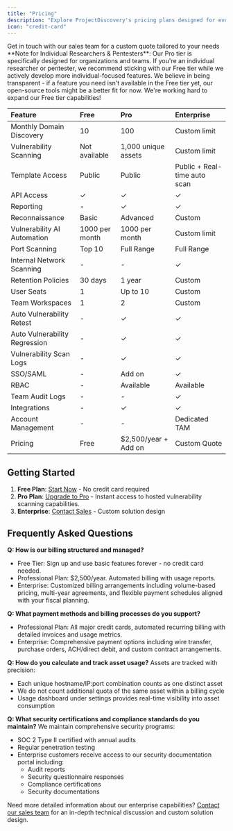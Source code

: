 ```yaml
---
title: "Pricing"
description: "Explore ProjectDiscovery's pricing plans designed for every security team"
icon: "credit-card"
---
```


<CardGroup cols={1}>
  <Card title="Request Quote" icon="arrow-right" href="https://projectdiscovery.io/request-demo">
    Get in touch with our sales team for a custom quote tailored to your needs
  </Card>
</CardGroup>

<Info>
**Note for Individual Researchers & Pentesters**: 
Our Pro tier is specifically designed for organizations and teams. If you're an individual researcher or pentester, we recommend sticking with our Free tier while we actively develop more individual-focused features. We believe in being transparent - if a feature you need isn't available in the Free tier yet, our open-source tools might be a better fit for now. We're working hard to expand our Free tier capabilities!
</Info>

| Feature | Free | Pro | Enterprise |
|:--------|:-----|:----|:-----------|
| Monthly Domain Discovery | 10 | 100 | Custom limit |
| Vulnerability Scanning | Not available | 1,000 unique assets | Custom limit |
| Template Access | Public | Public | Public + Real-time auto scan |
| API Access | ✓ | ✓ | ✓ |
| Reporting | - | ✓ | ✓ |
| Reconnaissance | Basic | Advanced | Custom |
| Vulnerability AI Automation | 1000 per month | 1000 per month | Custom limit |
| Port Scanning | Top 10 | Full Range | Full Range |
| Internal Network Scanning | - | - | ✓ |
| Retention Policies | 30 days | 1 year | Custom |
| User Seats | 1 | Up to 10 | Custom |
| Team Workspaces | 1 | 2 | Custom |
| Auto Vulnerability Retest | - | ✓ | ✓ |
| Auto Vulnerability Regression | - | ✓ | ✓ |
| Vulnerability Scan Logs | - | ✓ | ✓ |
| SSO/SAML | - | Add on | ✓ |
| RBAC | - | Available | Available |
| Team Audit Logs | - | - | ✓ |
| Integrations | - | ✓ | ✓ |
| Account Management | - | - | Dedicated TAM |
| Pricing | Free | $2,500/year + Add on | Custom Quote |


## Getting Started

1. **Free Plan**: [Start Now](https://cloud.projectdiscovery.io) - No credit card required
2. **Pro Plan**: [Upgrade to Pro](https://cloud.projectdiscovery.io/billing) - Instant access to hosted vulnerability scanning capabilities.
3. **Enterprise**: [Contact Sales](https://projectdiscovery.io/request-demo) - Custom solution design

## Frequently Asked Questions

**Q: How is our billing structured and managed?**
- Free Tier: Sign up and use basic features forever - no credit card needed.
- Professional Plan: $2,500/year. Automated billing with usage reports.
- Enterprise: Customized billing arrangements including volume-based pricing, multi-year agreements, and flexible payment schedules aligned with your fiscal planning.

**Q: What payment methods and billing processes do you support?**
- Professional Plan: All major credit cards, automated recurring billing with detailed invoices and usage metrics.
- Enterprise: Comprehensive payment options including wire transfer, purchase orders, ACH/direct debit, and custom contract arrangements.

**Q: How do you calculate and track asset usage?**
Assets are tracked with precision:
- Each unique hostname/IP:port combination counts as one distinct asset
- We do not count additional quota of the same asset within a billing cycle
- Usage dashboard under settings provides real-time visibility into asset consumption

**Q: What security certifications and compliance standards do you maintain?**
We maintain comprehensive security programs:
- SOC 2 Type II certified with annual audits
- Regular penetration testing
- Enterprise customers receive access to our security documentation portal including:
  - Audit reports
  - Security questionnaire responses
  - Compliance certifications
  - Security documentations

Need more detailed information about our enterprise capabilities? [Contact our sales team](https://projectdiscovery.io/request-demo) for an in-depth technical discussion and custom solution design.